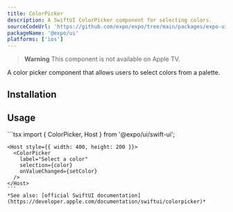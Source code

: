 ```yaml
---
title: ColorPicker
description: A SwiftUI ColorPicker component for selecting colors.
sourceCodeUrl: 'https://github.com/expo/expo/tree/main/packages/expo-ui'
packageName: '@expo/ui'
platforms: ['ios']
---
```



> **Warning** This component is not available on Apple TV.

A color picker component that allows users to select colors from a palette.

## Installation

<APIInstallSection />

## Usage

<Tabs>

<Tab label="iOS">
  <ContentSpotlight
    alt="ColorPicker component on iOS."
    src="/static/images/expo-ui/colorpicker/ios.png"
    className="max-w-[240px]"
  />
</Tab>

  <Tab label="Code">
    ```tsx
    import { ColorPicker, Host } from '@expo/ui/swift-ui';

    <Host style={{ width: 400, height: 200 }}>
      <ColorPicker
        label="Select a color"
        selection={color}
        onValueChanged={setColor}
      />
    </Host>
    ```
    *See also: [official SwiftUI documentation](https://developer.apple.com/documentation/swiftui/colorpicker)*

  </Tab>
</Tabs>

<APISection packageName="expo-ui/swift-ui/colorpicker" apiName="ColorPicker" />
